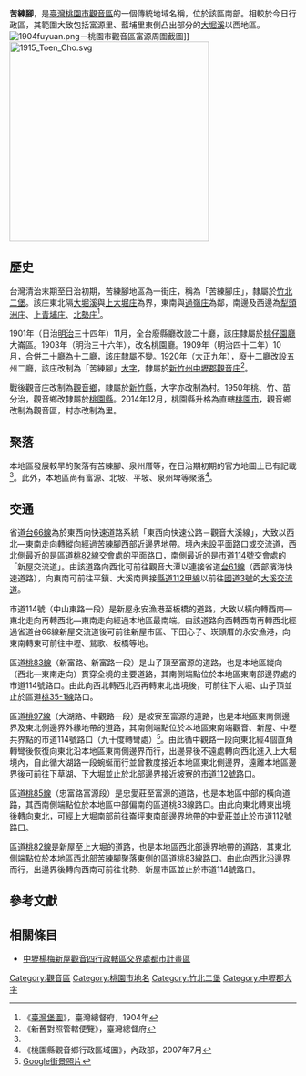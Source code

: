 {{noteTA　
|1 = zh-cn:庄; zh-hk:庄; zh-tw:庄;
}}
'''苦練腳'''，是[[臺灣|臺灣]][[桃園市|桃園市]][[觀音區|觀音區]]的一個傳統地域名稱，位於該區南部。相較於今日行政區，其範圍大致包括富源里、藍埔里東側凸出部分的[[大堀溪|大堀溪]]以西地區。
[[File:1904fuyuan.png|thumb]]－桃園市觀音區富源周圍截圖]]
[[File:1915_Toen_Cho.svg|350px]]

==歷史==
台灣清治末期至日治初期，苦練腳地區為一街庄，稱為「苦練腳庄」，隸屬於[[竹北二堡|竹北二堡]]。該庄東北隔[[大堀溪|大堀溪]]與[[上大堀庄|上大堀庄]]為界，東南與[[過嶺_(桃園市)|過嶺庄]]為鄰，南邊及西邊為[[犁頭洲庄|犁頭洲庄]]、[[上青埔庄|上青埔庄]]、[[北勢_(桃園市新屋區)|北勢庄]]<ref name="臺灣堡圖">《[[臺灣堡圖|臺灣堡圖]]》，臺灣總督府，1904年</ref>。

1901年（日治[[明治|明治]]三十四年）11月，全台廢縣廳改設二十廳，該庄隸屬於[[桃仔園廳|桃仔園廳]]大崙區。1903年（明治三十六年），改名桃園廳。1909年（明治四十二年）10月，合併二十廳為十二廳，該庄隸屬不變。1920年（[[大正|大正]]九年），廢十二廳改設五州二廳，該庄改制為「苦練腳」[[大字|大字]]，隸屬於[[新竹州|新竹州]][[中壢郡|中壢郡]][[觀音庄|觀音庄]]<ref>《新舊對照管轄便覽》，臺灣總督府</ref>。

戰後觀音庄改制為[[觀音區|觀音鄉]]，隸屬於[[新竹縣|新竹縣]]，大字亦改制為村。1950年桃、竹、苗分治，觀音鄉改隸屬於[[桃園縣|桃園縣]]。2014年12月，桃園縣升格為直轄[[桃園市|桃園市]]，觀音鄉改制為觀音區，村亦改制為里。

==聚落==
本地區發展較早的聚落有苦練腳、泉州厝等，在日治期初期的官方地圖上已有記載<ref name="臺灣堡圖"/>。此外，本地區尚有富源、北坡、平坡、泉州埤等聚落<ref>《桃園縣觀音鄉行政區域圖》，內政部，2007年7月</ref>。

==交通==
省道[[台66線|台66線]]為於東西向快速道路系統「東西向快速公路－觀音大溪線」，大致以西北—東南走向轉縱向經過苦練腳西部近邊界地帶。境內未設平面路口或交流道，西北側最近的是區道[[桃82線|桃82線]]交會處的平面路口，南側最近的是[[市道114號|市道114號]]交會處的「新屋交流道」。由該道路向西北可前往觀音大潭以連接省道[[台61線|台61線]]（西部濱海快速道路），向東南可前往平鎮、大溪南興接[[縣道112號#甲線|縣道112甲線]]以前往[[福爾摩沙高速公路|國道3號]]的[[大溪交流道|大溪交流道]]。

市道114號（中山東路一段）是新屋永安漁港至板橋的道路，大致以橫向轉西南—東北走向再轉西北—東南走向經過本地區最南端。由該道路向西轉西南再轉西北經過省道台66線新屋交流道後可前往新屋市區、下田心子、崁頭厝的永安漁港，向東南轉東可前往中壢、鶯歌、板橋等地。

區道[[桃83線|桃83線]]（新富路、新富路一段）是山子頂至富源的道路，也是本地區縱向（西北—東南走向）貫穿全境的主要道路，其南側端點位於本地區東南部邊界處的市道114號路口。由此向西北轉西北西再轉東北出境後，可前往下大堀、山子頂並止於區道[[桃35-1線|桃35-1線]]路口。

區道[[桃97線|桃97線]]（大湖路、中觀路一段）是坡寮至富源的道路，也是本地區東南側邊界及東北側邊界外緣地帶的道路，其南側端點位於本地區東南端觀音、新屋、中壢共界點的市道114號路口（九十度轉彎處）<ref>[https://goo.gl/maps/BmQhYS1H4Lt Google街景照片]</ref>。由此循中觀路一段向東北經4個直角轉彎後恢復向東北沿本地區東南側邊界而行，出邊界後不遠處轉向西北進入上大堀境內，自此循大湖路一段蜿蜒而行並曾數度接近本地區東北側邊界，遠離本地區邊界後可前往下草湖、下大堀並止於北部邊界接近坡寮的[[市道112號|市道112號]]路口。

區道[[桃85線|桃85線]]（忠富路富源段）是忠愛莊至富源的道路，也是本地區中部的橫向道路，其西南側端點位於本地區中部偏南的區道桃83線路口。由此向東北轉東出境後轉向東北，可經上大堀南部前往崙坪東南部邊界地帶的中愛莊並止於市道112號路口。

區道[[桃82線|桃82線]]是新屋至上大堀的道路，也是本地區西北部邊界地帶的道路，其東北側端點位於本地區西北部苦練腳聚落東側的區道桃83線路口。由此向西北沿邊界而行，出邊界後轉向西南可前往北勢、新屋市區並止於市道114號路口。

==參考文獻==
{{reflist}}

==相關條目==
*[[中壢楊梅新屋觀音四行政轄區交界處都市計畫區|中壢楊梅新屋觀音四行政轄區交界處都市計畫區]]

{{中壢郡}}

[[Category:觀音區|Category:觀音區]]
[[Category:桃園市地名|Category:桃園市地名]]
[[Category:竹北二堡|Category:竹北二堡]]
[[Category:中壢郡大字|Category:中壢郡大字]]